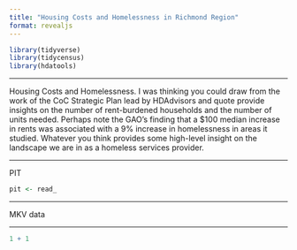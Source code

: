 ```yaml
---
title: "Housing Costs and Homelessness in Richmond Region"
format: revealjs
---
```


```r
library(tidyverse)
library(tidycensus)
library(hdatools)
```


---

Housing Costs and Homelessness. I was thinking you could draw from the work of the CoC Strategic Plan lead by HDAdvisors and quote provide insights on the number of rent-burdened households and the number of units needed. Perhaps note the GAO's finding that a $100 median increase in rents was associated with a 9% increase in homelessness in areas it studied. Whatever you think provides some high-level insight on the landscape we are in as a homeless services provider.

---

PIT

```r

pit <- read_


```


---

MKV data

---



```r
1 + 1
```


